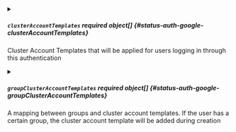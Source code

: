


<details className="config-field" data-expandable="true">
<summary>

##### `clusterAccountTemplates` <span className="config-field-required" data-required="false">required</span> <span className="config-field-type">object[]</span> <span className="config-field-default"></span> <span className="config-field-enum"></span> {#status-auth-google-clusterAccountTemplates}

Cluster Account Templates that will be applied for users logging in through this authentication

</summary>

<PartialClusterAccountTemplatesreference />


</details>



<details className="config-field" data-expandable="true">
<summary>

##### `groupClusterAccountTemplates` <span className="config-field-required" data-required="false">required</span> <span className="config-field-type">object[]</span> <span className="config-field-default"></span> <span className="config-field-enum"></span> {#status-auth-google-groupClusterAccountTemplates}

A mapping between groups and cluster account templates. If the user has a certain group, the cluster
account template will be added during creation

</summary>

<PartialGroupClusterAccountTemplatesreference />


</details>


<PartialClientId />


<PartialClientSecret />


<PartialRedirectURI />


<PartialScopes />


<PartialHostedDomains />


<PartialGroups />


<PartialServiceAccountFilePath />


<PartialAdminEmail />
